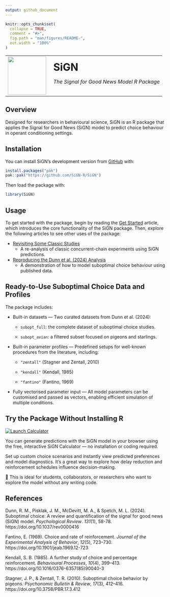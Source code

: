 ```yaml
---
output: github_document
---
```


<!-- README.md is generated from README.Rmd. Please edit that file -->

```r
knitr::opts_chunk$set(
  collapse = TRUE,
  comment = "#>",
  fig.path = "man/figures/README-",
  out.width = "100%"
)
```

<table>
  <tr>
    <td style="vertical-align: middle;">
      <a href="https://sign-r.github.io/SiGN/">
      <img src="man/figures/logo.svg" width="120"/>
      </a>
    </td>
    <td style="vertical-align: middle; padding-left: 15px;">
      <!-- <h2>**SiGN**</h2> -->
      <span style="font-size: 200%; font-weight: bold;">SiGN</span>
      <p><em>The Signal for Good News Model R Package</em></p>
    </td>
  </tr>
</table>

<!-- # SiGN <a href="https://jpisklak.github.io/SiGN/"><img src="man/figures/logo.png" align="right" height="139" alt="SiGN website" /></a> -->

<!-- badges: start -->
<!-- badges: end -->

## Overview

Designed for researchers in behavioural science, SiGN is an R package that applies the Signal for Good News (SiGN) model to predict choice behaviour in operant conditioning settings.

## Installation

You can install SiGN's development version from [GitHub](https://github.com/) with:

``` r
install.packages("pak")
pak::pak("https://github.com/SiGN-R/SiGN")
```

Then load the package with:
```r
library(SiGN)
```

## Usage

To get started with the package, begin by reading the [Get Started](articles/SiGN.html) article, which introduces the core functionality of the SiGN package. Then, explore the following articles to see other uses of the package:

- [Revisiting Some Classic Studies](articles/squires_fantino.html)
  - A re-analysis of classic concurrent-chain experiments using SiGN predictions.

- [Reproducing the Dunn et al. (2024) Analysis](articles/suboptimal_data.html)
  - A demonstration of how to model suboptimal choice behaviour using published data.

## Ready-to-Use Suboptimal Choice Data and Profiles

The package includes:

- Built-in datasets — Two curated datasets from Dunn et al. (2024):

  - `subopt_full`: the complete dataset of suboptimal choice studies.

  - `subopt_avian`: a filtered subset focused on pigeons and starlings.

- Built-in parameter profiles — Predefined setups for well-known procedures from the literature, including:

  - `"zentall"` (Stagner and Zentall, 2010)

  - `"kendall"` (Kendall, 1985)

  - `"fantino"` (Fantino, 1969)

- Fully vectorised parameter input — All model parameters can be customised and passed as vectors, enabling efficient simulation of multiple conditions.

## Try the Package Without Installing R

[![Launch Calculator](https://img.shields.io/badge/try%20it-online%20calculator-brightgreen)](https://jpisklak.shinyapps.io/SiGN_Calc/)

You can generate predictions with the SiGN model in your browser using the free, interactive SiGN Calculator — no installation or coding required.

Set up custom choice scenarios and instantly view predicted preferences and model diagnostics. It’s a great way to explore how delay reduction and reinforcement schedules influence decision-making.

📎 This is ideal for students, collaborators, or researchers who want to explore the model without any writing code.

## References

Dunn, R. M., Pisklak, J. M., McDevitt, M. A., & Spetch, M. L. (2024). Suboptimal choice: A review and quantification of the signal for good news (SiGN) model. *Psychological Review*. *131*(1), 58-78. https://doi.org/10.1037/rev0000416

Fantino, E. (1969). Choice and rate of reinforcement. *Journal of the Experimental Analysis of Behavior*, *12*(5), 723–730. https://doi.org/10.1901/jeab.1969.12-723

Kendall, S. B. (1985). A further study of choice and percentage reinforcement. *Behavioural Processes*, *10*(4), 399–413. https://doi.org/10.1016/0376-6357(85)90040-3

Stagner, J. P., & Zentall, T. R. (2010). Suboptimal choice behavior by pigeons. *Psychonomic Bulletin & Review*, *17*(3), 412–416. https://doi.org/10.3758/PBR.17.3.412
